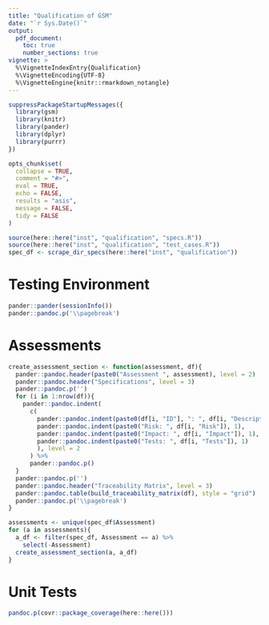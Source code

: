 ```yaml
---
title: "Qualification of GSM"
date: "`r Sys.Date()`"
output: 
  pdf_document:
    toc: true
    number_sections: true
vignette: >
  %\VignetteIndexEntry{Qualification}
  %\VignetteEncoding{UTF-8}
  %\VignetteEngine{knitr::rmarkdown_notangle}
---
```


```r
suppressPackageStartupMessages({
  library(gsm)
  library(knitr)
  library(pander)
  library(dplyr)
  library(purrr)
})

opts_chunk$set(
  collapse = TRUE,
  comment = "#>",
  eval = TRUE,
  echo = FALSE,
  results = "asis",
  message = FALSE,
  tidy = FALSE
)

source(here::here("inst", "qualification", "specs.R"))
source(here::here("inst", "qualification", "test_cases.R"))
spec_df <- scrape_dir_specs(here::here("inst", "qualification"))
```

# Testing Environment

```r
pander::pander(sessionInfo())
pander::pandoc.p('\\pagebreak')
```

# Assessments

```r
create_assessment_section <- function(assessment, df){
  pander::pandoc.header(paste0("Assessment ", assessment), level = 2)
  pander::pandoc.header("Specifications", level = 3)
  pander::pandoc.p('')
  for (i in 1:nrow(df)){
    pander::pandoc.indent(
      c(
        pander::pandoc.indent(paste0(df[i, "ID"], ": ", df[i, "Description"]), 0),
        pander::pandoc.indent(paste0("Risk: ", df[i, "Risk"]), 1),
        pander::pandoc.indent(paste0("Impact: ", df[i, "Impact"]), 1),
        pander::pandoc.indent(paste0("Tests: ", df[i, "Tests"]), 1)
        ), level = 2
      ) %>% 
      pander::pandoc.p()
  }
  pander::pandoc.p('')
  pander::pandoc.header("Traceability Matrix", level = 3)
  pander::pandoc.table(build_traceability_matrix(df), style = "grid")
  pander::pandoc.p('\\pagebreak')
}
```

```r
assessments <- unique(spec_df$Assessment)
for (a in assessments){
  a_df <- filter(spec_df, Assessment == a) %>% 
    select(-Assessment)
  create_assessment_section(a, a_df)
}
```

# Unit Tests

```r
pandoc.p(covr::package_coverage(here::here()))
```

